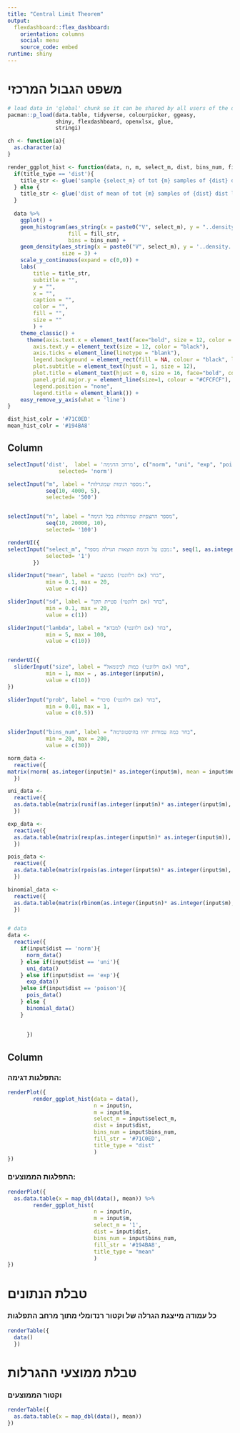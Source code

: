 ```yaml
---
title: "Central Limit Theorem"
output: 
  flexdashboard::flex_dashboard:
    orientation: columns
    social: menu  
    source_code: embed
runtime: shiny
---
```




# משפט הגבול המרכזי

```r
# load data in 'global' chunk so it can be shared by all users of the dashboard
pacman::p_load(data.table, tidyverse, colourpicker, ggeasy,
               shiny, flexdashboard, openxlsx, glue,
               stringi)

ch <- function(a){
  as.character(a)
}

render_ggplot_hist <- function(data, n, m, select_m, dist, bins_num, fill_str, title_type){
  if(title_type == 'dist'){
    title_str <- glue('sample {select_m} of tot {m} samples of {dist} dist length {n}')
  } else {
    title_str <- glue('dist of mean of tot {m} samples of {dist} dist length {n}')
  }
  
  data %>% 
    ggplot() +
    geom_histogram(aes_string(x = paste0("V", select_m), y = "..density.."),
                   fill = fill_str,
                   bins = bins_num) +
    geom_density(aes_string(x = paste0("V", select_m), y = '..density..'),
                 size = 3) +
    scale_y_continuous(expand = c(0,0)) +
    labs(
        title = title_str,
        subtitle = "",
        y = "",
        x = "",
        caption = "",
        color = "",
        fill = "",
        size = ""
        ) +
    theme_classic() +
      theme(axis.text.x = element_text(face="bold", size = 12, color = "black"),
        axis.text.y = element_text(size = 12, color = "black"),
        axis.ticks = element_line(linetype = "blank"),
        legend.background = element_rect(fill = NA, colour = "black", linetype = "solid"),
        plot.subtitle = element_text(hjust = 1, size = 12), 
        plot.title = element_text(hjust = 0, size = 16, face="bold", color = "black"),
        panel.grid.major.y = element_line(size=1, colour = "#CFCFCF"),
        legend.position = "none",
        legend.title = element_blank()) +
    easy_remove_y_axis(what = 'line')
}

dist_hist_colr = '#71C0ED'
mean_hist_colr = '#194BA8'
```




Column {.sidebar}
-----------------------------------------------------------------------

```r

selectInput('dist',  label = 'מרחב הדגימה', c("norm", "uni", "exp", "poison", "binomial"),
                selected= 'norm')

selectInput("m", label = "מספר דגימות שמוגרלות:",
            seq(10, 4000, 5),
            selected= '500')


selectInput("n", label = "מספר התצפיות שמורגלות בכל דגימה",
            seq(10, 20000, 10),
            selected= '100')

renderUI({
selectInput("select_m", "מבט על דגימה תוצאות הגרלה מספר:", seq(1, as.integer(input$m), 1),
            selected= '1')
        })

sliderInput("mean", label = "בחר (אם רלוונטי) ממוצע",
            min = 0.1, max = 20,
            value = c(4))

sliderInput("sd", label = "בחר (אם רלוונטי) סטיית תקן",
            min = 0.1, max = 20,
            value = c(1))

sliderInput("lambda", label = "בחר (אם רלוונטי) למבדא",
            min = 5, max = 100,
            value = c(10))


renderUI({
  sliderInput("size", label = "בחר (אם רלוונטי) כמות לבינומאל",
            min = 1, max = , as.integer(input$n),
            value = c(10))
})

sliderInput("prob", label = "בחר (אם רלוונטי) סיכוי",
            min = 0.01, max = 1,
            value = c(0.5))


sliderInput("bins_num", label = "בחר כמה עמודות יהיו בהיסטוגרמה",
            min = 20, max = 200,
            value = c(30))


```

```r
norm_data <- 
  reactive({
matrix(rnorm( as.integer(input$n)* as.integer(input$m), mean = input$mean, sd = input$sd),  as.integer(input$n),       as.integer(input$m)) %>% as.data.frame()
  })

uni_data <- 
  reactive({
  as.data.table(matrix(runif(as.integer(input$n)* as.integer(input$m), min = 0, max = 1), as.integer(input$n),       as.integer(input$m)))
  })

exp_data <- 
  reactive({
  as.data.table(matrix(rexp(as.integer(input$n)* as.integer(input$m)), as.integer(input$n),       as.integer(input$m)))
  })

pois_data <- 
  reactive({
  as.data.table(matrix(rpois(as.integer(input$n)* as.integer(input$m), lambda = input$lambda), as.integer(input$n),       as.integer(input$m)))
  })

binomial_data <- 
  reactive({
  as.data.table(matrix(rbinom(as.integer(input$n)* as.integer(input$m), size = as.integer(input$size), prob = as.double(input$prob)), as.integer(input$n),       as.integer(input$m)))
  })


# data
data <- 
  reactive({
    if(input$dist == 'norm'){
      norm_data()
    } else if(input$dist == 'uni'){
      uni_data()
    } else if(input$dist == 'exp'){
      exp_data()
    }else if(input$dist == 'poison'){
      pois_data()
    } else {
      binomial_data()
    }
    
    
      })
```


Column
-----------------------------------------------------------------------

### התפלגות דגימה:

```r


renderPlot({
        render_ggplot_hist(data = data(), 
                           n = input$n,
                           m = input$m,
                           select_m = input$select_m,
                           dist = input$dist,
                           bins_num = input$bins_num,
                           fill_str = '#71C0ED',
                           title_type = "dist"
                           )
})
```


### התפלגות הממוצעים:
    
```r
renderPlot({
  as.data.table(x = map_dbl(data(), mean)) %>% 
        render_ggplot_hist(
                           n = input$n,
                           m = input$m,
                           select_m = '1',
                           dist = input$dist,
                           bins_num = input$bins_num,
                           fill_str = '#194BA8',
                           title_type = "mean"
                           )
})
```

# טבלת הנתונים

### כל עמודה מייצגת הגרלה של וקטור רנדומלי מתוך מרחב התפלגות

```r
renderTable({
  data()
  })

```

# טבלת ממוצעי ההגרלות

### וקטור הממוצעים

```r
renderTable({
  as.data.table(x = map_dbl(data(), mean))
})

```